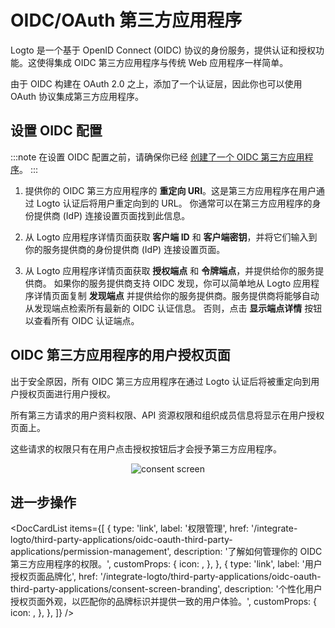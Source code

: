 

# OIDC/OAuth 第三方应用程序

Logto 是一个基于 OpenID Connect (OIDC) 协议的身份服务，提供认证和授权功能。这使得集成 OIDC 第三方应用程序与传统 Web 应用程序一样简单。

由于 OIDC 构建在 OAuth 2.0 之上，添加了一个认证层，因此你也可以使用 OAuth 协议集成第三方应用程序。

## 设置 OIDC 配置

:::note
在设置 OIDC 配置之前，请确保你已经 [创建了一个 OIDC 第三方应用程序](/integrate-logto/third-party-applications/#create-an-third-party-application-in-logto)。
:::

1. 提供你的 OIDC 第三方应用程序的 **重定向 URI**。这是第三方应用程序在用户通过 Logto 认证后将用户重定向到的 URL。
   你通常可以在第三方应用程序的身份提供商 (IdP) 连接设置页面找到此信息。

2. 从 Logto 应用程序详情页面获取 **客户端 ID** 和 **客户端密钥**，并将它们输入到你的服务提供商的身份提供商 (IdP) 连接设置页面。

3. 从 Logto 应用程序详情页面获取 **授权端点** 和 **令牌端点**，并提供给你的服务提供商。
   如果你的服务提供商支持 OIDC 发现，你可以简单地从 Logto 应用程序详情页面复制 **发现端点** 并提供给你的服务提供商。服务提供商将能够自动从发现端点检索所有最新的 OIDC 认证信息。
   否则，点击 **显示端点详情** 按钮以查看所有 OIDC 认证端点。

## OIDC 第三方应用程序的用户授权页面

出于安全原因，所有 OIDC 第三方应用程序在通过 Logto 认证后将被重定向到用户授权页面进行用户授权。

所有第三方请求的用户资料权限、API 资源权限和组织成员信息将显示在用户授权页面上。

这些请求的权限只有在用户点击授权按钮后才会授予第三方应用程序。

<center>
  <img src={ConsentScreen} alt="consent screen" width={500} />
</center>

## 进一步操作

<DocCardList
  items={[
    {
      type: 'link',
      label: '权限管理',
      href: '/integrate-logto/third-party-applications/oidc-oauth-third-party-applications/permission-management',
      description: '了解如何管理你的 OIDC 第三方应用程序的权限。',
      customProps: {
        icon: <AuthorizationIcon width={20} height={20} />,
      },
    },
    {
      type: 'link',
      label: '用户授权页面品牌化',
      href: '/integrate-logto/third-party-applications/oidc-oauth-third-party-applications/consent-screen-branding',
      description: '个性化用户授权页面外观，以匹配你的品牌标识并提供一致的用户体验。',
      customProps: {
        icon: <CustomizationIcon width={20} height={20} />,
      },
    },
  ]}
/>
